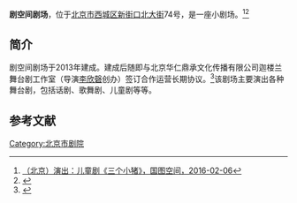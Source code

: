'''剧空间剧场'''，位于[[北京市|北京市]][[西城区|西城区]][[新街口北大街|新街口北大街]]74号，是一座小剧场。<ref>[http://www.nlc.gov.cn/newgtkj/whbb/201602/t20160206_114678.htm （北京）演出：儿童剧《三个小猪》，国图空间，2016-02-06]{{Dead link|date=2019年10月 |bot=InternetArchiveBot |fix-attempted=yes }}</ref><ref>{{Cite web |url=http://culture.ifeng.com/a/20160305/47703449_0.shtml |title=“启事：一桩谋杀将于星期五晚六点三十分在小围场发生”，凤凰网，2016-03-05 |access-date=2016-09-19 |archive-url=https://web.archive.org/web/20160527010658/http://culture.ifeng.com/a/20160305/47703449_0.shtml |archive-date=2016-05-27 |dead-url=yes }}</ref>

==简介==
剧空间剧场于2013年建成。建成后随即与北京华仁鼎承文化传播有限公司迦楼兰舞台剧工作室（导演[[李欣磬|李欣磬]]创办）签订合作运营长期协议。<ref>{{Cite web |url=http://www.piao5.com/cg81.html |title=北京剧空间剧场，中国票务联盟，于2016-09-19查阅 |access-date=2016-09-19 |archive-date=2019-09-15 |archive-url=https://web.archive.org/web/20190915072519/http://www.piao5.com/cg81.html }}</ref>该剧场主要演出各种舞台剧，包括话剧、歌舞剧、儿童剧等等。

==参考文献==
{{reflist}}

{{北京小作品}}
[[Category:北京市剧院|Category:北京市剧院]]